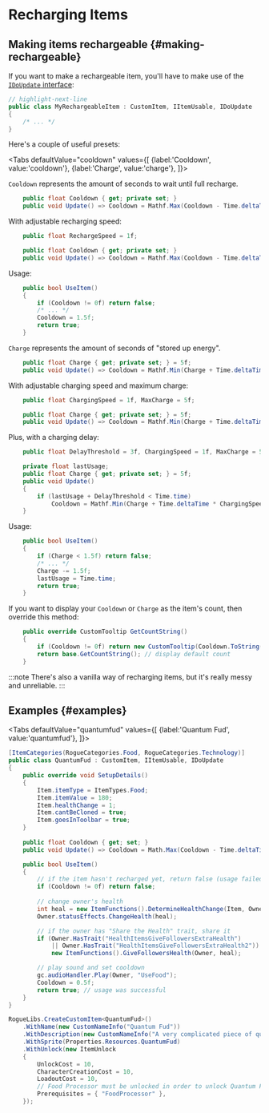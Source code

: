 # Recharging Items


## Making items rechargeable {#making-rechargeable}

If you want to make a rechargeable item, you'll have to make use of the [`IDoUpdate` interface](../extra#update-interfaces):

```csharp title="MyRechargeableItem.cs"
// highlight-next-line
public class MyRechargeableItem : CustomItem, IItemUsable, IDoUpdate
{
    /* ... */
}
```

Here's a couple of useful presets:

<Tabs defaultValue="cooldown"
    values={[
        {label:'Cooldown', value:'cooldown'},
        {label:'Charge', value:'charge'},
    ]}>
<TabItem value="cooldown">

`Cooldown` represents the amount of seconds to wait until full recharge.

```csharp
    public float Cooldown { get; private set; }
    public void Update() => Cooldown = Mathf.Max(Cooldown - Time.deltaTime, 0f);
```

With adjustable recharging speed:

```csharp
    public float RechargeSpeed = 1f;

    public float Cooldown { get; private set; }
    public void Update() => Cooldown = Mathf.Max(Cooldown - Time.deltaTime * RechargeSpeed, 0f);
```

Usage:

```csharp
    public bool UseItem()
    {
        if (Cooldown != 0f) return false;
        /* ... */
        Cooldown = 1.5f;
        return true;
    }
```

</TabItem>
<TabItem value="charge">

`Charge` represents the amount of seconds of "stored up energy".

```csharp
    public float Charge { get; private set; } = 5f;
    public void Update() => Cooldown = Mathf.Min(Charge + Time.deltaTime, 5f);
```

With adjustable charging speed and maximum charge:

```csharp
    public float ChargingSpeed = 1f, MaxCharge = 5f;

    public float Charge { get; private set; } = 5f;
    public void Update() => Cooldown = Mathf.Min(Charge + Time.deltaTime * ChargingSpeed, MaxCharge);
```

Plus, with a charging delay:

```csharp
    public float DelayThreshold = 3f, ChargingSpeed = 1f, MaxCharge = 5f;

    private float lastUsage;
    public float Charge { get; private set; } = 5f;
    public void Update()
    {
        if (lastUsage + DelayThreshold < Time.time)
            Cooldown = Mathf.Min(Charge + Time.deltaTime * ChargingSpeed, MaxCharge);
    }
```

Usage:

```csharp
    public bool UseItem()
    {
        if (Charge < 1.5f) return false;
        /* ... */
        Charge -= 1.5f;
        lastUsage = Time.time;
        return true;
    }
```

</TabItem>
</Tabs>

If you want to display your `Cooldown` or `Charge` as the item's count, then override this method:

```csharp
    public override CustomTooltip GetCountString()
    {
        if (Cooldown != 0f) return new CustomTooltip(Cooldown.ToString(), Color.red);
        return base.GetCountString(); // display default count
    }
```

:::note
There's also a vanilla way of recharging items, but it's really messy and unreliable.
:::

## Examples {#examples}

<Tabs
  defaultValue="quantumfud"
  values={[
    {label:'Quantum Fud', value:'quantumfud'},
  ]}>
<TabItem value="quantumfud">

```csharp title="QuantumFud.cs"
[ItemCategories(RogueCategories.Food, RogueCategories.Technology)]
public class QuantumFud : CustomItem, IItemUsable, IDoUpdate
{
    public override void SetupDetails()
    {
        Item.itemType = ItemTypes.Food;
        Item.itemValue = 180;
        Item.healthChange = 1;
        Item.cantBeCloned = true;
        Item.goesInToolbar = true;
    }
    
    public float Cooldown { get; set; }
    public void Update() => Cooldown = Math.Max(Cooldown - Time.deltaTime, 0f);

    public bool UseItem()
    {
        // if the item hasn't recharged yet, return false (usage failed)
        if (Cooldown != 0f) return false;
        
        // change owner's health
        int heal = new ItemFunctions().DetermineHealthChange(Item, Owner);
        Owner.statusEffects.ChangeHealth(heal);

        // if the owner has "Share the Health" trait, share it
        if (Owner.HasTrait("HealthItemsGiveFollowersExtraHealth")
            || Owner.HasTrait("HealthItemsGiveFollowersExtraHealth2"))
            new ItemFunctions().GiveFollowersHealth(Owner, heal);

        // play sound and set cooldown
        gc.audioHandler.Play(Owner, "UseFood");
        Cooldown = 0.5f;
        return true; // usage was successful
    }
}
```

```csharp
RogueLibs.CreateCustomItem<QuantumFud>()
    .WithName(new CustomNameInfo("Quantum Fud"))
    .WithDescription(new CustomNameInfo("A very complicated piece of quantum technology. When you eat it, its quantum equivalent clone is consumed, while the original thing remains intact."))
    .WithSprite(Properties.Resources.QuantumFud)
    .WithUnlock(new ItemUnlock
    {
        UnlockCost = 10,
        CharacterCreationCost = 10,
        LoadoutCost = 10,
        // Food Processor must be unlocked in order to unlock Quantum Fud
        Prerequisites = { "FoodProcessor" },
    });
```

</TabItem>
</Tabs>